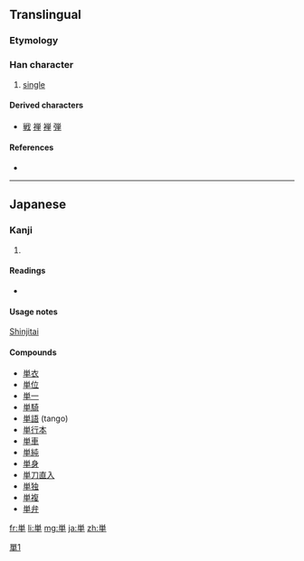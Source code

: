 {{also|單|单}}
==Translingual==
{{ja-forms|単|[[单]]|[[單]]}}

===Etymology===
{{Han simp|單}}

===Han character===
{{Han char|rn=24|rad=十|as=07|sn=9|four=|canj=火田十 (FWJ)}}

# [[single]]

====Derived characters====
{{rfc-header|Derived characters|lang=mul}}
* [[戦]] [[禅]] [[褝]] [[弾]]

====References====
* {{Han ref|kx=0157.051|dkj=02752|dj=0360.020|hdz=10047.031|uh=5358|ud=21336}}

----

==Japanese==

===Kanji===
{{ja-kanji|grade=4|rs=十07}}

# {{defn|Japanese|sort=十07}}

====Readings====
* {{ja-readings|on=[[たん]] (tan)|kun=[[ひとえ]] (hitoe)}}

====Usage notes====
[[shinjitai|Shinjitai]]

====Compounds====
* [[単衣]]
* [[単位]]
* [[単一]]
* [[単騎]]
* [[単語]] (tango)
* [[単行本]]
* [[単車]]
* [[単純]]
* [[単身]]
* [[単刀直入]]
* [[単独]]
* [[単複]]
* [[単弁]]

[[Category:CJKV characters simplified differently in Japan and China|單1]]

[[fr:単]]
[[li:単]]
[[mg:単]]
[[ja:単]]
[[zh:単]]